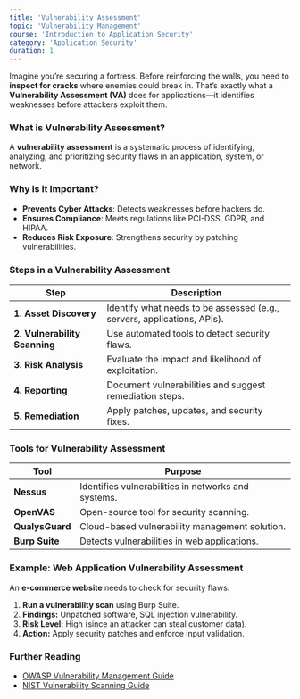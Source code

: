 ```yaml
---
title: 'Vulnerability Assessment'
topic: 'Vulnerability Management'
course: 'Introduction to Application Security'
category: 'Application Security'
duration: 1
---
```


Imagine you’re securing a fortress. Before reinforcing the walls, you need to **inspect for cracks** where enemies could break in. That’s exactly what a **Vulnerability Assessment (VA)** does for applications—it identifies weaknesses before attackers exploit them.

### What is Vulnerability Assessment?

A **vulnerability assessment** is a systematic process of identifying, analyzing, and prioritizing security flaws in an application, system, or network.

### Why is it Important?

- **Prevents Cyber Attacks**: Detects weaknesses before hackers do.
- **Ensures Compliance**: Meets regulations like PCI-DSS, GDPR, and HIPAA.
- **Reduces Risk Exposure**: Strengthens security by patching vulnerabilities.

### Steps in a Vulnerability Assessment

| Step                          | Description                                                             |
| ----------------------------- | ----------------------------------------------------------------------- |
| **1. Asset Discovery**        | Identify what needs to be assessed (e.g., servers, applications, APIs). |
| **2. Vulnerability Scanning** | Use automated tools to detect security flaws.                           |
| **3. Risk Analysis**          | Evaluate the impact and likelihood of exploitation.                     |
| **4. Reporting**              | Document vulnerabilities and suggest remediation steps.                 |
| **5. Remediation**            | Apply patches, updates, and security fixes.                             |

### Tools for Vulnerability Assessment

| Tool            | Purpose                                             |
| --------------- | --------------------------------------------------- |
| **Nessus**      | Identifies vulnerabilities in networks and systems. |
| **OpenVAS**     | Open-source tool for security scanning.             |
| **QualysGuard** | Cloud-based vulnerability management solution.      |
| **Burp Suite**  | Detects vulnerabilities in web applications.        |

### Example: Web Application Vulnerability Assessment

An **e-commerce website** needs to check for security flaws:

1. **Run a vulnerability scan** using Burp Suite.
2. **Findings:** Unpatched software, SQL injection vulnerability.
3. **Risk Level:** High (since an attacker can steal customer data).
4. **Action:** Apply security patches and enforce input validation.

### Further Reading

- [OWASP Vulnerability Management Guide](https://owasp.org/www-community/Vulnerability_Management)
- [NIST Vulnerability Scanning Guide](https://csrc.nist.gov/publications/detail/sp/800-115/final)
